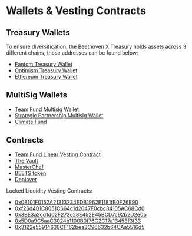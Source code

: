 # Wallets & Vesting Contracts

## Treasury Wallets
To ensure diversification, the Beethoven X Treasury holds assets across 3 different chains, these addresses can be found below:
- [Fantom Treasury Wallet](https://debank.com/profile/0xa1e849b1d6c2fd31c63eef7822e9e0632411ada7)
- [Optimism Treasury Wallet](https://debank.com/profile/0x2a185c8a3c63d7bfe63ad5d950244ffe9d0a4b60)
- [Ethereum Treasury Wallet](https://debank.com/profile/0xea06e1b4259730724885a39ce3ca670efb020e26)

## MultiSig Wallets
- [Team Fund Multisig Wallet](https://ftmscan.com/address/0x0edfcc1b8d082cd46d13db694b849d7d8151c6d5#code)
- [Strategic Partnership Multisig Wallet](https://ftmscan.com/address/0x69739a7618469EED0685330d164D50Ac19A9411a#code)
- [Climate Fund](https://ftmscan.com/address/0xb3cF480329F91D6c63c1400D5b2A4Cf6ebd0eadA)

## Contracts
- [Team Fund Linear Vesting Contract](https://ftmscan.com/address/0xa2503804ec837d1e4699932d58a3bdb767dea505#code)
- [The Vault](https://ftmscan.com/address/0x20dd72ed959b6147912c2e529f0a0c651c33c9ce)
- [MasterChef](https://ftmscan.com/address/0x8166994d9ebbe5829ec86bd81258149b87facfd3)
- [BEETS token](https://ftmscan.com/address/0xf24bcf4d1e507740041c9cfd2dddb29585adce1e)
- [Deployer](https://ftmscan.com/address/0x4fbe899d37fb7514adf2f41b0630e018ec275a0c)

Locked Liquidity Vesting Contracts: 
- [0x08101F0152A21313234EDB1962E1181fB0F26E90](https://ftmscan.com/address/0x08101f0152a21313234edb1962e1181fb0f26e90)
- [0xf26d401C8051C664c1d2047F0cbc34105AC68Cd0](https://ftmscan.com/address/0xf26d401C8051C664c1d2047F0cbc34105AC68Cd0)
- [0x3BE3a2cd1d02F273c28E452E45BCD7c92b2D2e0b](https://ftmscan.com/address/0x3BE3a2cd1d02F273c28E452E45BCD7c92b2D2e0b)
- [0x5D0a9C5aaC3024b1100B0f76C2C17a13453f3f33](https://ftmscan.com/address/0x5d0a9c5aac3024b1100b0f76c2c17a13453f3f33)
- [0x3122e55914638CF162bea3C96632b64CAa5516d5](https://ftmscan.com/address/0x3122e55914638CF162bea3C96632b64CAa5516d5)
